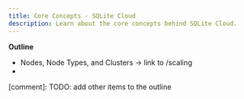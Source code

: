 ```yaml
---
title: Core Concepts - SQLite Cloud
description: Learn about the core concepts behind SQLite Cloud.
---
```


**Outline**
- Nodes, Node Types, and Clusters -> link to /scaling
- 

[comment]: TODO: add other items to the outline